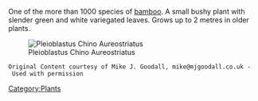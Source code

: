 One of the more than 1000 species of [[bamboo]]. A small bushy plant with slender green and white variegated leaves. Grows up to 2 metres in older plants.  

[[Image:Pleioblastus Chino Aureostriatus.jpg|center|Pleioblastus Chino Aureostriatus]]

 Original Content courtesy of Mike J. Goodall, mike@mjgoodall.co.uk - Used with permission

[[Category:Plants]]